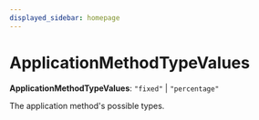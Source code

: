 ```yaml
---
displayed_sidebar: homepage
---
```



# ApplicationMethodTypeValues

 **ApplicationMethodTypeValues**: `"fixed"` \| `"percentage"`

The application method's possible types.
